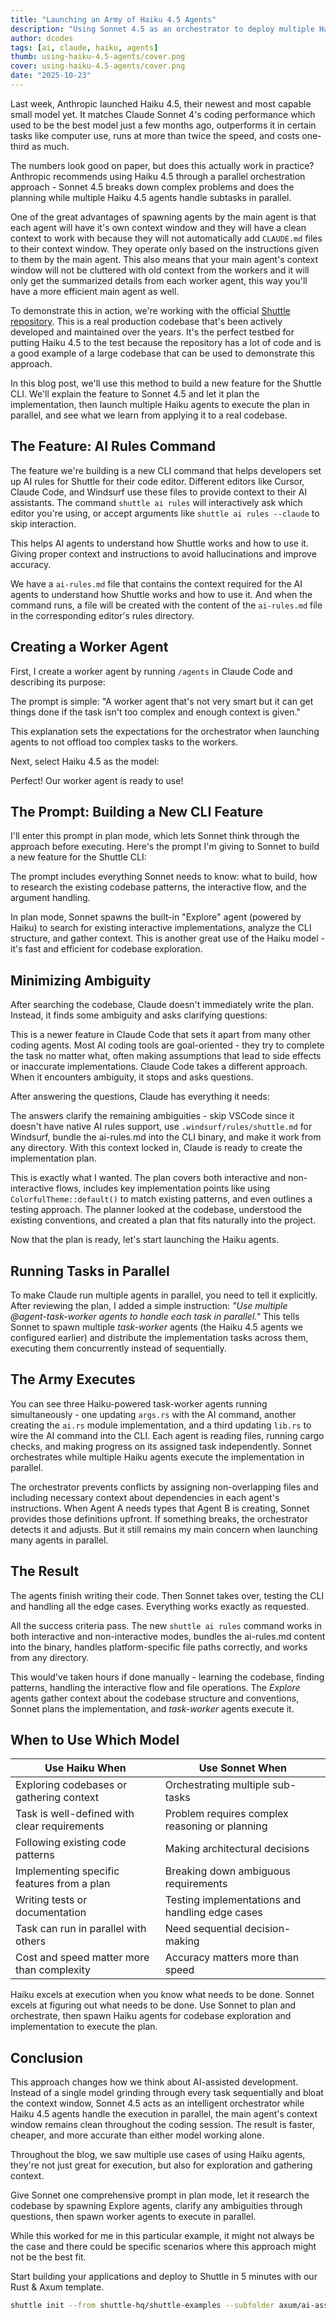 ```yaml
---
title: "Launching an Army of Haiku 4.5 Agents"
description: "Using Sonnet 4.5 as an orchestrator to deploy multiple Haiku 4.5 agents in parallel. We build a new CLI feature for the Shuttle repository to demonstrate how parallel agent orchestration handles complex tasks faster and more cost-effectively."
author: dcodes
tags: [ai, claude, haiku, agents]
thumb: using-haiku-4.5-agents/cover.png
cover: using-haiku-4.5-agents/cover.png
date: "2025-10-23"
---
```


Last week, Anthropic launched Haiku 4.5, their newest and most capable small model yet. It matches Claude Sonnet 4's coding performance which used to be the best model just a few months ago, outperforms it in certain tasks like computer use, runs at more than twice the speed, and costs one-third as much.

<CaptionedImage
  src="/images/blog/using-haiku-4.5-agents/haiku-benchmark.png"
  alt="The Official Haiku 4.5 benchmark performance by Anthropic"
  caption="The Official Haiku 4.5 benchmark performance by Anthropic"
/>

The numbers look good on paper, but does this actually work in practice? Anthropic recommends using Haiku 4.5 through a parallel orchestration approach - Sonnet 4.5 breaks down complex problems and does the planning while multiple Haiku 4.5 agents handle subtasks in parallel.

One of the great advantages of spawning agents by the main agent is that each agent will have it's own context window and they will have a clean context to work with because they will not automatically add `CLAUDE.md` files to their context window. They operate only based on the instructions given to them by the main agent. This also means that your main agent's context window will not be cluttered with old context from the workers and it will only get the summarized details from each worker agent, this way you'll have a more efficient main agent as well.

To demonstrate this in action, we're working with the official [Shuttle repository](https://github.com/shuttle-hq/shuttle). This is a real production codebase that's been actively developed and maintained over the years. It's the perfect testbed for putting Haiku 4.5 to the test because the repository has a lot of code and is a good example of a large codebase that can be used to demonstrate this approach.

In this blog post, we'll use this method to build a new feature for the Shuttle CLI. We'll explain the feature to Sonnet 4.5 and let it plan the implementation, then launch multiple Haiku agents to execute the plan in parallel, and see what we learn from applying it to a real codebase.

## The Feature: AI Rules Command

The feature we're building is a new CLI command that helps developers set up AI rules for Shuttle for their code editor. Different editors like Cursor, Claude Code, and Windsurf use these files to provide context to their AI assistants. The command `shuttle ai rules` will interactively ask which editor you're using, or accept arguments like `shuttle ai rules --claude` to skip interaction.

This helps AI agents to understand how Shuttle works and how to use it. Giving proper context and instructions to avoid hallucinations and improve accuracy.

We have a `ai-rules.md` file that contains the context required for the AI agents to understand how Shuttle works and how to use it. And when the command runs, a file will be created with the content of the `ai-rules.md` file in the corresponding editor's rules directory.

## Creating a Worker Agent

First, I create a worker agent by running `/agents` in Claude Code and describing its purpose:

<CaptionedImage
  src="/images/blog/using-haiku-4.5-agents/create-agent.png"
  alt="Creating a new agent"
  caption="Creating a new agent"
/>

The prompt is simple: "A worker agent that's not very smart but it can get things done if the task isn't too complex and enough context is given."

This explanation sets the expectations for the orchestrator when launching agents to not offload too complex tasks to the workers.

Next, select Haiku 4.5 as the model:

<CaptionedImage
  src="/images/blog/using-haiku-4.5-agents/select-haiku.png"
  alt="Selecting Haiku as the model"
  caption="Selecting Haiku as the model"
/>

Perfect! Our worker agent is ready to use!

## The Prompt: Building a New CLI Feature

I'll enter this prompt in plan mode, which lets Sonnet think through the approach before executing. Here's the prompt I'm giving to Sonnet to build a new feature for the Shuttle CLI:

<CaptionedImage
  src="/images/blog/using-haiku-4.5-agents/prompt-plan-mode.png"
  alt="Entering the prompt in plan mode"
  caption="Entering the prompt in plan mode"
/>

The prompt includes everything Sonnet needs to know: what to build, how to research the existing codebase patterns, the interactive flow, and the argument handling.

In plan mode, Sonnet spawns the built-in "Explore" agent (powered by Haiku) to search for existing interactive implementations, analyze the CLI structure, and gather context. This is another great use of the Haiku model - it's fast and efficient for codebase exploration.

<CaptionedImage
  src="/images/blog/using-haiku-4.5-agents/explore-agent.png"
  alt="Explore agent searching the codebase"
  caption="Explore agent searching the codebase"
/>

## Minimizing Ambiguity

After searching the codebase, Claude doesn't immediately write the plan. Instead, it finds some ambiguity and asks clarifying questions:

<CaptionedImage
  src="/images/blog/using-haiku-4.5-agents/claude-asks-questions.png"
  alt="Claude asking questions about file paths"
/>

This is a newer feature in Claude Code that sets it apart from many other coding agents. Most AI coding tools are goal-oriented - they try to complete the task no matter what, often making assumptions that lead to side effects or inaccurate implementations. Claude Code takes a different approach. When it encounters ambiguity, it stops and asks questions.

After answering the questions, Claude has everything it needs:

<CaptionedImage
  src="/images/blog/using-haiku-4.5-agents/questions-answered.png"
  alt="Answered questions ready to submit"
/>

The answers clarify the remaining ambiguities - skip VSCode since it doesn't have native AI rules support, use `.windsurf/rules/shuttle.md` for Windsurf, bundle the ai-rules.md into the CLI binary, and make it work from any directory. With this context locked in, Claude is ready to create the implementation plan.

<CaptionedImage
  src="/images/blog/using-haiku-4.5-agents/plan-ready.png"
  alt="Implementation plan ready"
/>

This is exactly what I wanted. The plan covers both interactive and non-interactive flows, includes key implementation points like using `ColorfulTheme::default()` to match existing patterns, and even outlines a testing approach. The planner looked at the codebase, understood the existing conventions, and created a plan that fits naturally into the project.

Now that the plan is ready, let's start launching the Haiku agents.

## Running Tasks in Parallel

To make Claude run multiple agents in parallel, you need to tell it explicitly. After reviewing the plan, I added a simple instruction: _"Use multiple @agent-task-worker agents to handle each task in parallel."_ This tells Sonnet to spawn multiple _task-worker_ agents (the Haiku 4.5 agents we configured earlier) and distribute the implementation tasks across them, executing them concurrently instead of sequentially.

<CaptionedImage
  src="/images/blog/using-haiku-4.5-agents/parallel-prompt.png"
  alt="Prompting Claude to use parallel agents"
/>

## The Army Executes

You can see three Haiku-powered task-worker agents running simultaneously - one updating `args.rs` with the AI command, another creating the `ai.rs` module implementation, and a third updating `lib.rs` to wire the AI command into the CLI. Each agent is reading files, running cargo checks, and making progress on its assigned task independently. Sonnet orchestrates while multiple Haiku agents execute the implementation in parallel.

The orchestrator prevents conflicts by assigning non-overlapping files and including necessary context about dependencies in each agent's instructions. When Agent A needs types that Agent B is creating, Sonnet provides those definitions upfront. If something breaks, the orchestrator detects it and adjusts. But it still remains my main concern when launching many agents in parallel.

<CaptionedImage
  src="/images/blog/using-haiku-4.5-agents/agents-running.png"
  alt="Multiple agents running in parallel"
  caption="Multiple agents running in parallel"
/>

## The Result

The agents finish writing their code. Then Sonnet takes over, testing the CLI and handling all the edge cases. Everything works exactly as requested.

<CaptionedImage
  src="/images/blog/using-haiku-4.5-agents/task-complete.png"
  alt="Implementation complete"
  caption="Implementation complete"
/>

All the success criteria pass. The new `shuttle ai rules` command works in both interactive and non-interactive modes, bundles the ai-rules.md content into the binary, handles platform-specific file paths correctly, and works from any directory.

This would've taken hours if done manually - learning the codebase, finding patterns, handling the interactive flow and file operations. The _Explore_ agents gather context about the codebase structure and conventions, Sonnet plans the implementation, and _task-worker_ agents execute it.

<TestimonialCTA />

## When to Use Which Model

| Use Haiku When                               | Use Sonnet When                                 |
| -------------------------------------------- | ----------------------------------------------- |
| Exploring codebases or gathering context     | Orchestrating multiple sub-tasks                |
| Task is well-defined with clear requirements | Problem requires complex reasoning or planning  |
| Following existing code patterns             | Making architectural decisions                  |
| Implementing specific features from a plan   | Breaking down ambiguous requirements            |
| Writing tests or documentation               | Testing implementations and handling edge cases |
| Task can run in parallel with others         | Need sequential decision-making                 |
| Cost and speed matter more than complexity   | Accuracy matters more than speed                |

Haiku excels at execution when you know what needs to be done. Sonnet excels at figuring out what needs to be done. Use Sonnet to plan and orchestrate, then spawn Haiku agents for codebase exploration and implementation to execute the plan.

## Conclusion

This approach changes how we think about AI-assisted development. Instead of a single model grinding through every task sequentially and bloat the context window, Sonnet 4.5 acts as an intelligent orchestrator while Haiku 4.5 agents handle the execution in parallel, the main agent's context window remains clean throughout the coding session. The result is faster, cheaper, and more accurate than either model working alone.

Throughout the blog, we saw multiple use cases of using Haiku agents, they're not just great for execution, but also for exploration and gathering context.

Give Sonnet one comprehensive prompt in plan mode, let it research the codebase by spawning Explore agents, clarify any ambiguities through questions, then spawn worker agents to execute in parallel.

While this worked for me in this particular example, it might not always be the case and there could be specific scenarios where this approach might not be the best fit.

<DiscordCTA />

Start building your applications and deploy to Shuttle in 5 minutes with our Rust & Axum template.

```bash
shuttle init --from shuttle-hq/shuttle-examples --subfolder axum/ai-assisted
```
